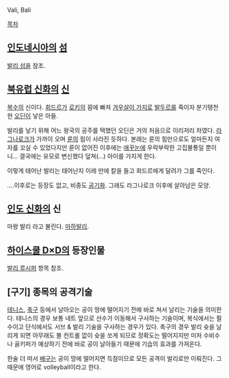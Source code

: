 Vali, Bali

[[목차]]

== [[인도네시아]]의 [[섬]] ==
[[발리 섬]]을 참조.

== [[북유럽 신화]]의 [[신]] ==
[[복수]]의 신이다. [[회드르]]가 [[로키]]의 꾐에 빠져 [[미스틸테인|겨우살이 가지]]로 [[발두르]]를 죽이자 분기탱천한 [[오딘]]이 낳은 아들.

발리를 낳기 위해 어느 왕국의 공주를 택했던 오딘은 거의 처음으로 이리저리 차였다. [[라그나로크]]가 가까이 오며 [[룬]]의 힘이 사라진 듯하다. 본래는 룬의 힘만으로도 얼마든지 여자를 꼬실 수 있었다지만 룬이 없어진 이후에는 [[애꾸눈]]에 우락부락한 고집불통일 뿐이니... 결국에는 유모로 변신했다 덮쳐(...) 아이를 가지게 한다.

이렇게 태어난 발리는 태어난지 이레 만에 칼을 들고 회드르에게 달려가 그를 죽인다.

....이후로는 등장도 없고, 비중도 [[공기]]화. 그래도 라그나로크 이후에 살아남은 모양.

== [[인도 신화]]의 신 ==
마왕 발리 라고 불린다. [[마하발리]].

== [[하이스쿨 D×D]]의 등장인물 ==
[[발리 루시퍼]] 항목 참조.

== [구기] 종목의 공격기술 ==
[[테니스]], [[축구]] 등에서 날아오는 공이 땅에 떨어지기 전에 바로 쳐서 날리는 기술을 의미한다. 
테니스의 경우 보통 네트 앞으로 선수가 이동해서 구사하는 기술이며, 복식에서는 필수이고 단식에서도 서브 & 발리 기술을 구사하는 경우가 있다. 축구의 경우 발리 슛을 날리게 되면 아무래도 볼 컨트롤 없이 슛을 쏘게 되므로 정확도는 떨어지지만 미처 수비수나 골키퍼가 예상하기 전에 바로 공이 날아들기 때문에 기습의 효과를 가져온다. 

한술 더 떠서 [[배구]]는 공이 땅에 떨어지면 득점이므로 모든 공격이 발리로만 이뤄진다. 그 때문에 영어로 volleyball이라고 한다. 
